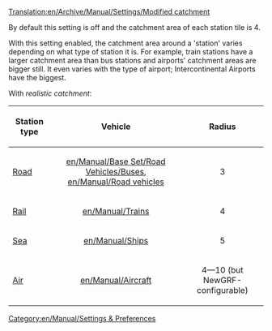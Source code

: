 [[Translation:en/Archive/Manual/Settings/Modified catchment]]


By default this setting is off and the catchment area of each station tile is 4.

With this setting enabled, the catchment area around a 'station' varies depending on what type of station it is.  For example, train stations have a larger catchment area than bus stations and airports' catchment areas are bigger still. It even varies with the type of airport; Intercontinental Airports have the biggest.

With ''realistic catchment'': 

{| {{en/Wikitable}}
|-
! Station type !! Vehicle !! Radius
|-
| [[en/Manual/Loading Bays|Road]] 
| align="center" | [[en/Manual/Base Set/Road Vehicles/Buses]], [[en/Manual/Road vehicles]] 
| align="center" | 3
|-
| [[en/Manual/Railway station|Rail]] 
| align="center" | [[en/Manual/Trains]]
| align="center" | 4
|-
| [[en/Manual/Water Transport Tiles|Sea]] 
| align="center" | [[en/Manual/Ships]] 
| align="center" | 5
|-
| [[en/Manual/Airports|Air]] 
| align="center" | [[en/Manual/Aircraft]] 
| align="center" | 4&mdash;10 (but NewGRF-configurable)
|}

[[Category:en/Manual/Settings & Preferences]]

{{en/Stub}}